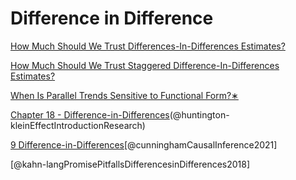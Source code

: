 # Difference in Difference {.unnumbered}

[How Much Should We Trust Differences-In-Differences Estimates?](https://academic.oup.com/qje/article-abstract/119/1/249/1876068)

[How Much Should We Trust Staggered Difference-In-Differences Estimates?](https://papers.ssrn.com/sol3/papers.cfm?abstract_id=3794018)

[When Is Parallel Trends Sensitive to Functional Form?∗](https://www.econometricsociety.org/system/files/19402-3.pdf)

[Chapter 18 - Difference-in-Differences](https://theeffectbook.net/ch-DifferenceinDifference.html)(@huntington-kleinEffectIntroductionResearch)

[9  Difference-in-Differences](https://mixtape.scunning.com/09-difference_in_differences)[@cunninghamCausalInference2021]


[@kahn-langPromisePitfallsDifferencesinDifferences2018]